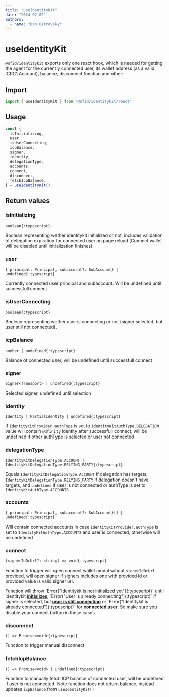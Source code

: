 ```yaml
---
title: "useIdentityKit"
date: "2024-07-09"
authors:
  - name: "Dan Ostrovsky"
---
```



# useIdentityKit

`@nfid/identitykit` exports only one react hook, which is needed for getting the agent for the
currently connected user, its wallet address (as a valid ICRC1 Account), balance, disconnect
function and other:

## Import

```typescript
import { useIdentityKit } from "@nfid/identitykit/react"
```

## Usage

```typescript
const {
  isInitializing,
  user,
  isUserConnecting,
  icpBalance,
  signer,
  identity,
  delegationType,
  accounts,
  connect,
  disconnect,
  fetchIcpBalance,
} = useIdentityKit()
```

## Return values

### isInitializing

`boolean{:typescript}`

Boolean representing wether identitykit initialized or not, includes validation of delegation
expiration for connected user on page reload (Connect wallet will be disabled until initialization
finishes).

### user

`{ principal: Principal, subaccount?: SubAccount} | undefined{:typescript}`

Currently connected user principal and subaccount. Will be undefined until successfull connect.

### isUserConnecting

`boolean{:typescript}`

Boolean representing wether user is connecting or not (signer selected, but user still not
connected).

### icpBalance

`number | undefined{:typescript}`

Balance of connected user, will be undefined until successfull connect

### signer

`Signer<Transport> | undefined{:typescript}`

Selected signer, undefined until selection

### identity

`Identity | PartialIdentity | undefined{:typescript}`

If `IdentityKitProvider.authType` is set to `IdentityKitAuthType.DELEGATION` value will contain
`@dfinity` identity after successfull connect, will be undefined if other authType is selected or
user not connected

### delegationType

`IdentityKitDelegationType.ACCOUNT | IdentityKitDelegationType.RELYING_PARTY{:typescript}`

Equals `IdentityKitDelegationType.ACCOUNT` if delegation has targets,
`IdentityKitDelegationType.RELYING_PARTY` if delegation doesn't have targets, and `undefined` if
user is not connected or authType is set to `IdentityKitAuthType.ACCOUNTS`

### accounts

`{ principal: Principal, subaccount?: SubAccount}[] | undefined{:typescript}`

Will contain connected accounts in case `IdentityKitProvider.authType` is set to
`IdentityKitAuthType.ACCOUNTS` and user is connected, otherwise will be undefined

### connect

`(signerIdOrUrl?: string) => void{:typescript}`

Function to trigger will open connect wallet modal wihout `signerIdOrUrl` provided, will open signer
if signers includes one with provided id or provided value is valid signer url.

<Callout type="warning" emoji="⚠️">
  Function will throw `Error("Identitykit is not initialized yet"){:typescript}` until identitykit <a href="/hooks/useIdentityKit#isinitializing"><strong>initializes</strong></a>, `Error("User is already connecting"){:typescript}` if signer
  is selected, but <a href="/hooks/useIdentityKit#isuserconnecting"><strong>user is still connecting</strong></a> or `Error("Identitykit is already connected"){:typescript}` for <a href="/hooks/useIdentityKit#user"><strong>connected user</strong></a>. So make sure you disable your connect button in these cases.
</Callout>

### disconnect

`() => Promise<void>{:typescript}`

Function to trigger manual disconnect

### fetchIcpBalance

`() => Promise<void> | undefined{:typescript}`

Function to manually fetch ICP balance of connected user, will be undefined if user is not
connected. Note function does not return balance, instead updates `icpBalance` from
`useIdentityKit()`
